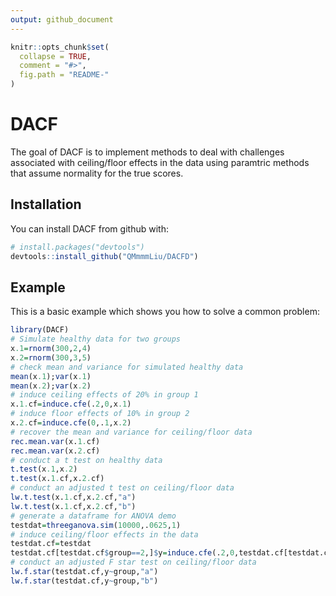 ```yaml
---
output: github_document
---
```


<!-- README.md is generated from README.Rmd. Please edit that file -->

```r
knitr::opts_chunk$set(
  collapse = TRUE,
  comment = "#>",
  fig.path = "README-"
)
```

# DACF

The goal of DACF is to implement methods to deal with challenges associated with ceiling/floor effects in the data using paramtric methods that assume normality for the true scores. 

## Installation

You can install DACF from github with: 

```r
# install.packages("devtools")
devtools::install_github("QMmmmLiu/DACFD")
```

## Example

This is a basic example which shows you how to solve a common problem:

```r
library(DACF)
# Simulate healthy data for two groups
x.1=rnorm(300,2,4)
x.2=rnorm(300,3,5)
# check mean and variance for simulated healthy data
mean(x.1);var(x.1)
mean(x.2);var(x.2)
# induce ceiling effects of 20% in group 1
x.1.cf=induce.cfe(.2,0,x.1)
# induce floor effects of 10% in group 2
x.2.cf=induce.cfe(0,.1,x.2)
# recover the mean and variance for ceiling/floor data
rec.mean.var(x.1.cf)
rec.mean.var(x.2.cf)
# conduct a t test on healthy data
t.test(x.1,x.2)
t.test(x.1.cf,x.2.cf)
# conduct an adjusted t test on ceiling/floor data
lw.t.test(x.1.cf,x.2.cf,"a")
lw.t.test(x.1.cf,x.2.cf,"b")
# generate a dataframe for ANOVA demo
testdat=threeganova.sim(10000,.0625,1)
# induce ceiling/floor effects in the data
testdat.cf=testdat
testdat.cf[testdat.cf$group==2,]$y=induce.cfe(.2,0,testdat.cf[testdat.cf$group==2,]$y)
# conduct an adjusted F star test on ceiling/floor data
lw.f.star(testdat.cf,y~group,"a")
lw.f.star(testdat.cf,y~group,"b")
```
